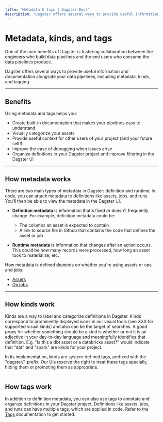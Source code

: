 ```yaml
---
title: "Metadata & tags | Dagster Docs"
description: "Dagster offers several ways to provide useful information and documentation alongside your data pipelines, including metadata and tagging."
---
```


# Metadata, kinds, and tags

One of the core benefits of Dagster is fostering collaboration between the engineers who build data pipelines and the end users who consume the data pipelines produce.

Dagster offers several ways to provide useful information and documentation alongside your data pipelines, including metadata, kinds, and tagging.

---

## Benefits

Using metadata and tags helps you:

- Create built-in documentation that makes your pipelines easy to understand
- Visually categorize your assets
- Provide useful context for other users of your project (and your future self!)
- Improve the ease of debugging when issues arise
- Organize definitions in your Dagster project and improve filtering in the Dagster UI

---

## How metadata works

There are two main types of metadata in Dagster: definition and runtime. In code, you can attach metadata to definitions like assets, jobs, and runs. You'll then be able to view the metadata in the Dagster UI.

- **Definition metadata** is information that's fixed or doesn't frequently change. For example, definition metadata could be:

  - The columns an asset is expected to contain
  - A link to source file in Github that contains the code that defines the asset or job

- **Runtime metadata** is information that changes after an action occurs. This could be how many records were processed, how long an asset took to materialize, etc.

How metadata is defined depends on whether you're using assets or ops and jobs:

- [Assets](/concepts/metadata-tags/asset-metadata)
- [Op jobs](/concepts/metadata-tags/op-job-metadata)

---

## How kinds work

Kinds are a way to label and categorize definitions in Dagster. Kinds correspond to prominently displayed icons in our visual tools (see XXX for supported visual kinds) and also can be the target of searches. A good proxy for whether something should be a kind is whether or not it is an adjective in your day-to-day language and meaningfully identifies that definition. E.g. "Is this a dbt asset or a databricks asset?" would indicate that "dbt" and "spark" are kinds for your project.

In its implementation, kinds are system-defined tags, prefixed with the "dagster/" prefix. Our UIs reserve the right to treat these tags specially, hiding them or promoting them as appropriate.

---

## How tags work

In addition to definition metadata, you can also use tags to annotate and organize definitions in your Dagster project. Definitions like assets, jobs, and runs can have multiple tags, which are applied in code. Refer to the [Tags](/concepts/metadata-tags/tags) documentation to get started.
